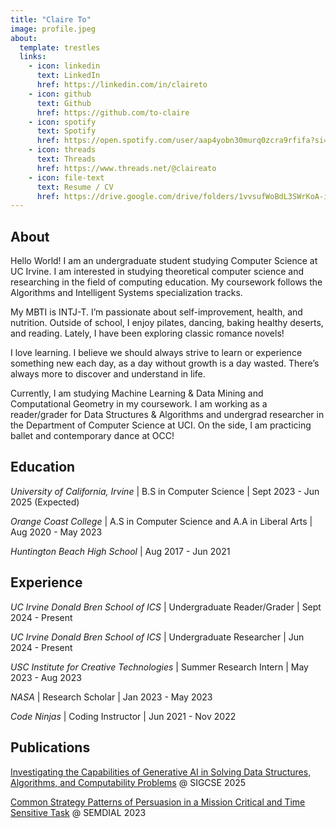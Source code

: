 ```yaml
---
title: "Claire To"
image: profile.jpeg
about:
  template: trestles
  links:
    - icon: linkedin
      text: LinkedIn
      href: https://linkedin.com/in/claireto
    - icon: github
      text: Github
      href: https://github.com/to-claire
    - icon: spotify
      text: Spotify
      href: https://open.spotify.com/user/aap4yobn30murq0zcra9rfifa?si=65fa5e7b18e448c6
    - icon: threads
      text: Threads
      href: https://www.threads.net/@claireato
    - icon: file-text
      text: Resume / CV
      href: https://drive.google.com/drive/folders/1vvsufWoBdL3SWrKoA-iJFj8wVbG9oOkj?usp=share_link
---
```


## About

Hello World! I am an undergraduate student studying Computer Science at UC Irvine. I am interested in studying theoretical computer science and researching in the field of computing education. My coursework follows the Algorithms and Intelligent Systems specialization tracks.

My MBTI is INTJ-T. I'm passionate about self-improvement, health, and nutrition. Outside of school, I enjoy pilates, dancing, baking healthy deserts, and reading. Lately, I have been exploring classic romance novels!

I love learning. I believe we should always strive to learn or experience something new each day, as a day without growth is a day wasted. There's always more to discover and understand in life. 

Currently, I am studying Machine Learning & Data Mining and Computational Geometry in my coursework. I am working as a reader/grader for Data Structures & Algorithms and undergrad researcher in the Department of Computer Science at UCI. On the side, I am practicing ballet and contemporary dance at OCC!

## Education

*University of California, Irvine* \| B.S in Computer Science \| Sept 2023 - Jun 2025 (Expected)

*Orange Coast College* \| A.S in Computer Science and A.A in Liberal Arts \| Aug 2020 - May 2023

*Huntington Beach High School* \| Aug 2017 - Jun 2021

## Experience

*UC Irvine Donald Bren School of ICS* \| Undergraduate Reader/Grader \| Sept 2024 - Present

*UC Irvine Donald Bren School of ICS* \| Undergraduate Researcher \| Jun 2024 - Present

*USC Institute for Creative Technologies* \| Summer Research Intern \| May 2023 - Aug 2023

*NASA* \| Research Scholar \| Jan 2023 - May 2023

*Code Ninjas* \| Coding Instructor \| Jun 2021 - Nov 2022

## Publications

[Investigating the Capabilities of Generative AI in Solving Data Structures,
Algorithms, and Computability Problems](https://sigcse2025.sigcse.org) @ SIGCSE 2025

[Common Strategy Patterns of Persuasion in a Mission Critical and Time Sensitive Task](https://www.semdial.org/anthology/papers/Z/Z23/Z23-4019/) @ SEMDIAL 2023

<!-- To learn more about Quarto websites visit <https://quarto.org/docs/websites> -->

